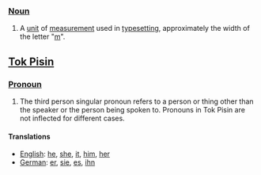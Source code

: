 ===[[Noun]]===

#A [[unit]] of [[measure]]ment used in [[typesetting]], approximately the width of the letter "[[m]]".

==[[Tok Pisin]]==

===[[Pronoun]]===

#The third person singular pronoun refers to a person or thing other than the speaker or the person being spoken to.  Pronouns in Tok Pisin are not inflected for different cases.

====Translations====
*[[English]]: [[he]], [[she]], [[it]], [[him]], [[her]]
*[[German]]: [[er]], [[sie]], [[es]], [[ihn]]